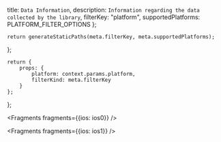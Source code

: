   title: `Data Information`,
  description: `Information regarding the data collected by the library`,
  filterKey: "platform",
  supportedPlatforms: PLATFORM_FILTER_OPTIONS
};
      


    return generateStaticPaths(meta.filterKey, meta.supportedPlatforms);
};

    return {
        props: {
            platform: context.params.platform,
            filterKind: meta.filterKey
        }
    };
};


<Fragments fragments={{ios: ios0}} />


<Fragments fragments={{ios: ios1}} />
